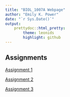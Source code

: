 ```yaml
---
title: "BIOL_1007A Webpage"
author: "Emily K. Power"
date: "`r Sys.Date()`"
output: 
    prettydoc::html_pretty:
        theme: leonids
        highlight: github
---
```


## Assignments

[Assignment 1](Assignment_1.html)

[Assignment 2](Assignment_2.html)

[Assignment 3](Assignment_3.html)